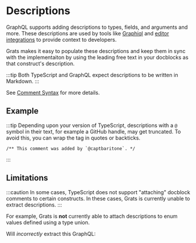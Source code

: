 
# Descriptions

GraphQL supports adding descriptions to types, fields, and arguments and more. These descriptions are used by tools like [Graphiql](https://github.com/graphql/graphiql) and [editor integrations](https://marketplace.visualstudio.com/items?itemName=meta.relay) to provide context to developers.

Grats makes it easy to populate these descriptions and keep them in sync with the implementaiton by using the leading free text in your docblocks as that construct's description.

:::tip
Both TypeScript and GraphQL expect descriptions to be written in Markdown.
:::

See [Comment Syntax](../01-getting-started/04-comment-syntax.md) for more details.

## Example

<GratsCode mode="both" out={Example} />

:::tip
Depending upon your version of TypeScript, descriptions with a `@` symbol in their text, for example a GitHub handle, may get truncated. To avoid this, you can wrap the tag in quotes or backticks.

```
/** This comment was added by `@captbaritone`. */
```

:::

## Limitations

:::caution
In some cases, TypeScript does not support "attaching" docblock comments to certain constructs. In these cases, Grats is currently unable to extract descriptions.
:::

For example, Grats is **not** currently able to attach descriptions to enum values defined using a type union.

<GratsCode mode="ts" out={EnumFail} />

Will _incorrectly_ extract this GraphQL:

<GratsCode mode="gql" out={EnumFail} />
